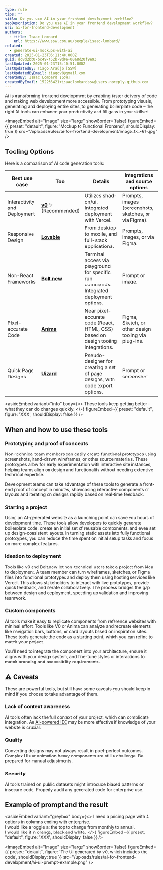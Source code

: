 ```yaml
---
type: rule
tips: ""
title: Do you use AI in your frontend development workflow?
seoDescription: Do you use AI in your frontend development workflow?
uri: ai-for-frontend-development
authors:
  - title: Isaac Lombard
    url: https://www.ssw.com.au/people/isaac-lombard/
related:
  - generate-ui-mockups-with-ai
created: 2025-01-23T06:11:40.000Z
guid: dc8d2bb0-bc49-452b-9d0e-00a8d20f9e93
lastUpdated: 2025-01-23T15:10:51.000Z
lastUpdatedBy: Tiago Araújo [SSW]
lastUpdatedByEmail: tiagov8@gmail.com
createdBy: Isaac Lombard [SSW]
createdByEmail: 152236421+isaaclombardssw@users.noreply.github.com
---
```

AI is transforming frontend development by enabling faster delivery of code and making web development more accessible. From prototyping visuals, generating and deploying entire sites, to generating boilerplate code – the right AI tools can  enhance your productivity and fill gaps in your skillset.

<imageEmbed
  alt="Image"
  size="large"
  showBorder={false}
  figureEmbed={{
    preset: "default",
    figure: 'Mockup to Functional Frontend',
    shouldDisplay: true
  }}
  src="/uploads/rules/ai-for-frontend-development/image_fx_-61-.jpg"
/>

## Tooling Options

Here is a comparison of AI code generation tools:

| Best use case                | Tool                                     | Details                                                                                  | Integrations and source options                        |
| ---------------------------- | ---------------------------------------- | ---------------------------------------------------------------------------------------- | ------------------------------------------------------ |
| Interactivity and Deployment | **[v0](https://v0.dev)** ✨ (Recommended) | Utilizes shad-cn/ui. Integrated deployment with Vercel.                                  | Prompts, images (screenshots, sketches, or via Figma). |
| Responsive Design            | **[Lovable](https://lovable.dev)**       | From desktop to mobile, and full-stack applications.                                     | Prompts, images, or via Figma.                         |
| Non-React Frameworks         | **[Bolt.new](https://bolt.new)**         | Terminal access via playground for specific run commands. Integrated deployment options. | Prompt or image.                                       |
| Pixel-accurate Code          | **[Anima](https://www.animaapp.com)**    | Near pixel-accurate code (React, HTML, CSS) based on design tooling integrations.        | Figma, Sketch, or other design tooling via plug-ins.   |
| Quick Page Designs           | **[Uizard](https://uizard.io)**          | Pseudo-designer for creating a set of page designs, with code export options.            | Prompt or screenshot.                                  |

<asideEmbed
  variant="info"
  body={<>
    These tools keep getting better - what they can do changes quickly.
  </>}
  figureEmbed={{
    preset: "default",
    figure: 'XXX',
    shouldDisplay: false
  }}
/>

## When and how to use these tools

### Prototyping and proof of concepts

Non-technical team members can easily create functional prototypes using screenshots, hand-drawn wireframes, or other source materials. These prototypes allow for early experimentation with interactive site instances, helping teams align on design and functionality without needing extensive technical expertise.

Development teams can take advantage of these tools to generate a front-end proof of concept in minutes, showcasing interactive components or layouts and iterating on designs rapidly based on real-time feedback.

### Starting a project

Using an AI-generated website as a launching point can save you hours of development time. These tools allow developers to quickly generate boilerplate code, create an initial set of reusable components, and even set up design-consistent layouts. In turning static assets into fully functional prototypes, you can reduce the time spent on initial setup tasks and focus on more complex features.

### Ideation to deployment

Tools like v0 and Bolt.new let non-technical users take a project from idea to deployment. A team member can turn wireframes, sketches, or Figma files into functional prototypes and deploy them using hosting services like Vercel. This allows stakeholders to interact with live prototypes, provide quick feedback, and iterate collaboratively. The process bridges the gap between design and deployment, speeding up validation and improving teamwork.

<youtubeEmbed url="https://www.youtube.com/embed/cyFVtaLy-bA?si=7jPOmb3MoZ1SPGzt" description="" />

### Custom components

AI tools make it easy to replicate components from reference websites with minimal effort. Tools like V0 or Anima can analyze and recreate elements like navigation bars, buttons, or card layouts based on inspiration sites. These tools generate the code as a starting point, which you can refine to match your project.

You’ll need to integrate the component into your architecture, ensure it aligns with your design system, and fine-tune styles or interactions to match branding and accessibility requirements.

## ⚠️ Caveats

These are powerful tools, but still have some caveats you should keep in mind if you choose to take advantage of them.

### Lack of context awareness

AI tools often lack the full context of your project, which can complicate integration. An [AI-powered IDE](https://www.ssw.com.au/rules/best-ai-powered-ide/) may be more effective if knowledge of your website is crucial.

### Quality

Converting designs may not always result in pixel-perfect outcomes. Complex UIs or animation heavy components are still a challenge. Be prepared for manual adjustments.

### Security

AI tools trained on public datasets might introduce biased patterns or insecure code. Properly audit any generated code for enterprise use.

## Example of prompt and the result

<asideEmbed
  variant="greybox"
  body={<>
    I need a pricing page with 4 options in columns ending with enterprise.\
I would like a toggle at the top to change from monthly to annual.\
I would like it in orange, black and white.
  </>}
  figureEmbed={{
    preset: "default",
    figure: 'XXX',
    shouldDisplay: false
  }}
/>


<imageEmbed
  alt="Image"
  size="large"
  showBorder={false}
  figureEmbed={{
    preset: "default",
    figure: 'The UI generated by v0, which includes the code',
    shouldDisplay: true
  }}
  src="/uploads/rules/ai-for-frontend-development/ai-ui-prompt-example.png"
/>
